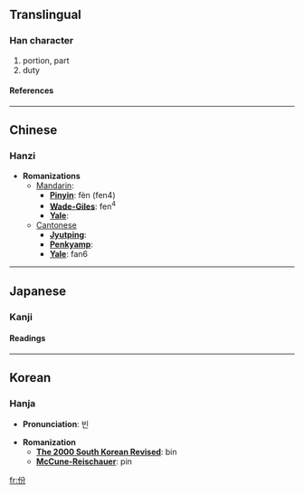 {{see|彬}}

==Translingual==
===Han character===
{{Han char|rad=人|as=04|sn=6|four=2822<sub>7</sub>|canj=人金尸竹 (OCSH)}}
# portion, part
# duty
====References====
{{Han ref|kx=0094.260|dkj=00418|dj=0201.020|hdz=10124.120|uh=4EFD|ud=20221|bh=A5F7|bd=42487}}
----

==Chinese==
===Hanzi===


* '''Romanizations'''
** [[Mandarin]]:
*** '''[[Pinyin]]''': fèn (fen4)
*** '''[[Wade-Giles]]''': fen<sup>4</sup>
*** '''[[Yale]]''': 
**[[Cantonese]]
***'''[[Jyutping]]''':
***'''[[Penkyamp]]''': 
***'''[[Yale]]''': fan6


----
==Japanese==
===Kanji===


{{ja-kanji|grade=|rs=人04}}
====Readings====
{{ja-readings|on=[[ひん]] (hin), [[ふん]] (fun)|kun=[[あきらか]] (akiraka), [[うるわしい]] (uruwashii)}}


----
==Korean==
===Hanja===

* '''Pronunciation''': 빈

* '''Romanization'''
** '''[[The 2000 South Korean Revised Romanization|The 2000 South Korean Revised]]''': bin
** '''[[McCune-Reischauer]]''': pin


[[fr:份]]